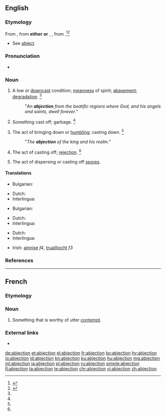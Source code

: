 ==English==

===Etymology===
From {{etyl|enm|en}} {{m|enm|abjeccioun}}, from '''either''' {{etyl|frm|en}} {{m|frm|abjection}} '''or''' {{etyl|LL.|en}} {{m|la|abjection-}}, {{m|la|abiectiō}}, from {{m|la|abjectus||cast down}}.<ref name=WI3>{{R:MW3 1976|page=4}}</ref><ref name=SOED>{{R:SOED5|page=5}}</ref>
* See [[abject]].

===Pronunciation===
* {{IPA|/æbˈd͡ʒɛk.ʃn̩/|lang=en}}

===Noun===
{{en-noun}}

# A low or [[downcast]] condition; [[meanness]] of spirit; [[abasement]]; [[degradation]]. {{defdate|First attested from around (1350 to 1470).}}<ref name=SOED/>
#: "''An '''abjection''' from the beatific regions where God, and his angels and saints, dwell forever.''"
# {{label|en|obsolete|chiefly|figuratively}} Something cast off; garbage. {{defdate|Attested from around (1350 to 1470) until the mid 16<sup>th</sup> century.}}<ref name=SOED/>
# {{label|en|obsolete}} The act of bringing down or [[humbling]]; casting down. {{defdate|Attested from the early 16<sup>th</sup> century until the mid 17<sup>th</sup> century.}}<ref name=SOED/>
#: "''The '''abjection''' of the king and his realm.''"
# {{label|en|obsolete}} The act of casting off; [[rejection]]. {{defdate|Attested from the early 17<sup>th</sup> century until the mid 17<sup>th</sup> century.}}<ref name=SOED/>
# {{label|en|biology|mycology}} The act of dispersing or casting off [[spore]]s.

====Translations====
{{trans-top|the act of bringing down or humbling}}
* Bulgarian: {{t|bg|отхвърляне, низвергване}}
{{trans-mid}}
* Dutch: {{t+|nl|vernedering|m}}
* Interlingua: {{t|ia|abjection}}
{{trans-bottom}}

{{trans-top|the state of being rejected or cast out}}
* Bulgarian: {{t|bg|жалкост, отхвърленост}}
{{trans-mid}}
* Dutch: {{t|nl|verworpenheid|m}}
* Interlingua: {{t|ia|abjection}}
{{trans-bottom}}

{{trans-top|a low or downcast condition}}
* Dutch: {{t|nl|moedeloosheid|m}}
* Interlingua: {{t|ia|abjection}}
{{trans-mid}}
* Irish: [[ainnise]] ''f4'', [[truaillíocht]] ''f3''
{{trans-bottom}}

===References===
<references/>

----

==French==

===Etymology===
{{suffix|abject|tion|lang=fr}}

===Noun===
{{fr-noun|f}}

# {{label|fr|literary}} Something that is worthy of utter [[contempt]].

===External links===
* {{R:TLFi}}

[[de:abjection]]
[[et:abjection]]
[[el:abjection]]
[[fr:abjection]]
[[ko:abjection]]
[[hy:abjection]]
[[io:abjection]]
[[id:abjection]]
[[kn:abjection]]
[[ku:abjection]]
[[hu:abjection]]
[[mg:abjection]]
[[ml:abjection]]
[[ja:abjection]]
[[pl:abjection]]
[[ru:abjection]]
[[simple:abjection]]
[[fi:abjection]]
[[ta:abjection]]
[[te:abjection]]
[[chr:abjection]]
[[vi:abjection]]
[[zh:abjection]]